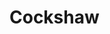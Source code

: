 
# Cockshaw

<ProjectDetails
  region="Reach"
  house="House Cockshaw"
  type="Castle"
  status="Abandoned"
  warp="/warp cockshaw"
  projectLead="NewEnglandRed09"
  dateStarted="February 3, 2016"
  dateCompleted="Invalid Date"
/>
